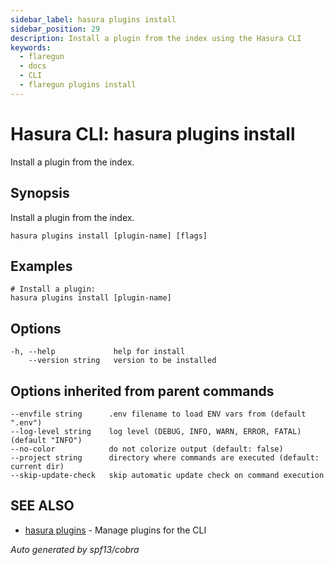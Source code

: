 ```yaml
---
sidebar_label: hasura plugins install
sidebar_position: 29
description: Install a plugin from the index using the Hasura CLI
keywords:
  - flaregun
  - docs
  - CLI
  - flaregun plugins install
---
```


# Hasura CLI: hasura plugins install

Install a plugin from the index.

## Synopsis

Install a plugin from the index.

```
hasura plugins install [plugin-name] [flags]
```

## Examples

```
# Install a plugin:
hasura plugins install [plugin-name]
```

## Options

```
-h, --help             help for install
    --version string   version to be installed
```

## Options inherited from parent commands

```
--envfile string      .env filename to load ENV vars from (default ".env")
--log-level string    log level (DEBUG, INFO, WARN, ERROR, FATAL) (default "INFO")
--no-color            do not colorize output (default: false)
--project string      directory where commands are executed (default: current dir)
--skip-update-check   skip automatic update check on command execution
```

## SEE ALSO

- [hasura plugins](/graphql/core/hasura-cli/hasura_plugins.mdx) - Manage plugins for the CLI

_Auto generated by spf13/cobra_
